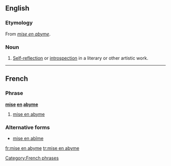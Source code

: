 ==English==

===Etymology===
From {{etyl|fr|en}} ''[[#French|mise en abyme]]''.

===Noun===
{{en-noun|-}}

# {{context|literary theory}} [[self-reflection|Self-reflection]] or [[introspection]] in a literary or other artistic work.

----

==French==

===Phrase===
'''[[mise]] [[en]] [[abyme]]''' {{f}}

# [[#English|mise en abyme]]

===Alternative forms===
* [[mise en abîme]]

[[Category:French phrases]]

[[fr:mise en abyme]]
[[tr:mise en abyme]]